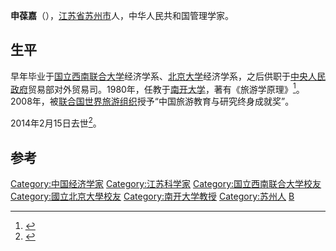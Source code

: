 '''申葆嘉'''（{{bd|1923年|1月|2014年|2月15日|catIdx=Shen}}），[[江苏省|江苏省]][[苏州市|苏州市]]人，中华人民共和国管理学家。

==生平==
早年毕业于[[国立西南联合大学|国立西南联合大学]]经济学系、[[北京大学|北京大学]]经济学系，之后供职于[[中央人民政府|中央人民政府]]贸易部对外贸易司。1980年，任教于[[南开大学|南开大学]]，著有《旅游学原理》<ref>{{cite news|title=旅游学院学子重阳节拜访九十高龄申葆嘉教授|url=http://news.nankai.edu.cn/zhxw/system/2013/10/15/000145816.shtml|accessdate=2014-02-17|newspaper=南开大学|archive-date=2014-02-22|archive-url=https://web.archive.org/web/20140222023451/http://news.nankai.edu.cn/zhxw/system/2013/10/15/000145816.shtml|dead-url=no}}</ref>。2008年，被[[联合国世界旅游组织|联合国世界旅游组织]]授予“中国旅游教育与研究终身成就奖”。

2014年2月15日去世<ref>{{cite news|title=目前“中国旅游教育与研究终身成就奖”唯一获得者西南联大校友申葆嘉教授逝世|url=http://www.chinadaily.com.cn/dfpd/tj/bwzg/2014-02/17/content_17285880.htm|accessdate=2014-02-17|newspaper=中国日报|archive-date=2014-02-23|archive-url=https://web.archive.org/web/20140223010642/http://www.chinadaily.com.cn/dfpd/tj/bwzg/2014-02/17/content_17285880.htm|dead-url=no}}</ref>。

==参考==
{{reflist}}

{{DEFAULTSORT:S}}
[[Category:中国经济学家|Category:中国经济学家]]
[[Category:江苏科学家|Category:江苏科学家]]
[[Category:国立西南联合大学校友|Category:国立西南联合大学校友]]
[[Category:國立北京大學校友|Category:國立北京大學校友]]
[[Category:南开大学教授|Category:南开大学教授]]
[[Category:苏州人|Category:苏州人]]
[[Category:申姓|B]]